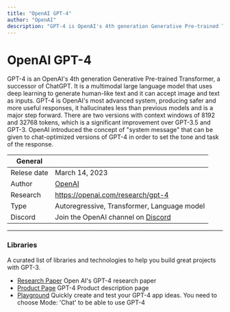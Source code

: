 ```yaml
---
title: "OpenAI GPT-4"
author: "OpenAI"
description: "GPT-4 is OpenAI's 4th generation Generative Pre-trained Transformer. It is a multimodal large language model that uses deep learning to produce human-like text, accepting image and text inputs. GPT-4 is OpenAI's most advanced system, producing safer and more useful responses"
---
```


# OpenAI GPT-4
GPT-4 is an OpenAI's 4th generation Generative Pre-trained Transformer, a successor of ChatGPT. 
It is a multimodal large language model that uses deep learning to generate human-like text and it 
can accept image and text as inputs. GPT-4 is OpenAI's most advanced system, producing safer and more useful 
responses, it hallucinates less than previous models and is a major step forward. There are two versions 
with context windows of 8192 and 32768 tokens, which is a significant improvement over GPT-3.5 and GPT-3. 
OpenAI introduced the concept of "system message" that can be given to chat-optimized versions of GPT-4 in 
order to set the tone and task of the response.

| General  |  |
| --- | --- |
| Relese date |  March 14, 2023 |
| Author | [OpenAI](https://lablab.ai/tech/openai/)  |
| Research | https://openai.com/research/gpt-4 |
| Type | Autoregressive, Transformer, Language model |
| Discord | Join the OpenAI channel on [Discord](https://discord.gg/7nQsGTy) |

---

### Libraries
A curated list of libraries and technologies to help you build great projects with GPT-3.

* [Research Paper](https://openai.com/research/gpt-4) Open AI's GPT-4 research paper
* [Product Page](https://openai.com/product/gpt-4) GPT-4 Product description page
* [Playground](https://beta.openai.com/playground) Quickly create and test your GPT-4 app ideas. You need to choose Mode: 'Chat' to be able to use GPT-4
